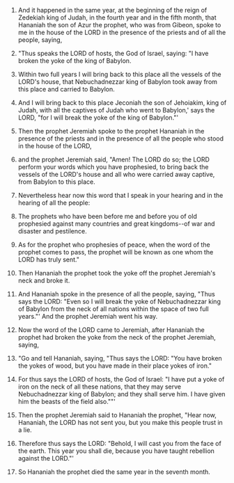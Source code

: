 
1. And it happened in the same year, at the beginning of the reign of Zedekiah king of Judah, in the fourth year and in the fifth month, that Hananiah the son of Azur the prophet, who was from Gibeon, spoke to me in the house of the LORD in the presence of the priests and of all the people, saying,

2. "Thus speaks the LORD of hosts, the God of Israel, saying: "I have broken the yoke of the king of Babylon.

3. Within two full years I will bring back to this place all the vessels of the LORD's house, that Nebuchadnezzar king of Babylon took away from this place and carried to Babylon.

4. And I will bring back to this place Jeconiah the son of Jehoiakim, king of Judah, with all the captives of Judah who went to Babylon,' says the LORD, "for I will break the yoke of the king of Babylon."'

5. Then the prophet Jeremiah spoke to the prophet Hananiah in the presence of the priests and in the presence of all the people who stood in the house of the LORD,

6. and the prophet Jeremiah said, "Amen! The LORD do so; the LORD perform your words which you have prophesied, to bring back the vessels of the LORD's house and all who were carried away captive, from Babylon to this place.

7. Nevertheless hear now this word that I speak in your hearing and in the hearing of all the people:

8. The prophets who have been before me and before you of old prophesied against many countries and great kingdoms--of war and disaster and pestilence.

9. As for the prophet who prophesies of peace, when the word of the prophet comes to pass, the prophet will be known as one whom the LORD has truly sent."

10. Then Hananiah the prophet took the yoke off the prophet Jeremiah's neck and broke it.

11. And Hananiah spoke in the presence of all the people, saying, "Thus says the LORD: "Even so I will break the yoke of Nebuchadnezzar king of Babylon from the neck of all nations within the space of two full years."' And the prophet Jeremiah went his way.

12. Now the word of the LORD came to Jeremiah, after Hananiah the prophet had broken the yoke from the neck of the prophet Jeremiah, saying,

13. "Go and tell Hananiah, saying, "Thus says the LORD: "You have broken the yokes of wood, but you have made in their place yokes of iron."

14. For thus says the LORD of hosts, the God of Israel: "I have put a yoke of iron on the neck of all these nations, that they may serve Nebuchadnezzar king of Babylon; and they shall serve him. I have given him the beasts of the field also.""'

15. Then the prophet Jeremiah said to Hananiah the prophet, "Hear now, Hananiah, the LORD has not sent you, but you make this people trust in a lie.

16. Therefore thus says the LORD: "Behold, I will cast you from the face of the earth. This year you shall die, because you have taught rebellion against the LORD."'

17. So Hananiah the prophet died the same year in the seventh month.


